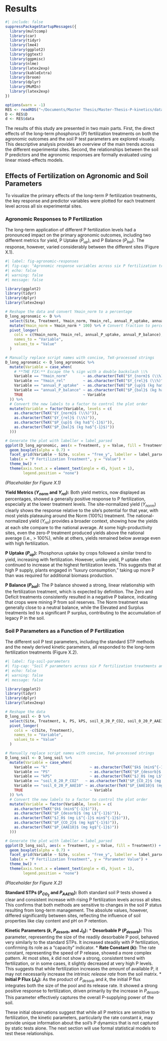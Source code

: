 # Results

```r
#| include: false
suppressPackageStartupMessages({
  library(multcomp)
  library(car)
  library(tidyr)
  library(lme4)
  library(ggplot2)
  library(ggtext)
  library(ggpmisc)
  library(nlme)
  library(latex2exp)
  library(kableExtra)
  library(broom)
  library(dplyr)
  library(MuMIn)
  library(latex2exp)
})

options(warn = -1)
RES <- readRDS("~/Documents/Master Thesis/Master-Thesis-P-kinetics/data/RES.rds")
D <- RES$D
d <- RES$data
```

The results of this study are presented in two main parts. First, the direct effects of the long-term phosphorus (P) fertilization treatments on both the agronomic outcomes and the soil P test parameters are explored visually. This descriptive analysis provides an overview of the main trends across the different experimental sites. Second, the relationships between the soil P predictors and the agronomic responses are formally evaluated using linear mixed-effects models.

## Effects of Fertilization on Agronomic and Soil Parameters

To visualize the primary effects of the long-term P fertilization treatments, the key response and predictor variables were plotted for each treatment level across all six experimental sites.

### Agronomic Responses to P Fertilization

The long-term application of different P fertilization levels had a pronounced impact on the primary agronomic outcomes, including two different metrics for yield, P Uptake ($P_{up}$), and P Balance ($P_{bal}$). The response, however, varied considerably between the different sites (Figure X.1).

```r
#| label: fig-agronomic-responses
#| fig-cap: "Agronomic response variables across six P fertilization treatments and six experimental sites. Points represent the median of replicates for each crop and year from 2017-2022."
#| echo: false
#| warning: false
#| message: false

library(ggplot2)
library(tidyr)
library(dplyr)
library(latex2exp)

# Reshape the data and convert Ymain_norm to a percentage
D_long_agronomic <- D %>%
  select(Site, Treatment, Ymain_norm, Ymain_rel, annual_P_uptake, annual_P_balance) %>%
  mutate(Ymain_norm = Ymain_norm * 100) %>% # Convert fraction to percentage
  pivot_longer(
    cols = c(Ymain_norm, Ymain_rel, annual_P_uptake, annual_P_balance),
    names_to = "Variable",
    values_to = "Value"
  )

# Manually replace script names with concise, TeX-processed strings
D_long_agronomic <- D_long_agronomic %>%
  mutate(Variable = case_when(
    # **THE FIX:** Escape the % sign with a double backslash \\%
    Variable == "Ymain_norm"       ~ as.character(TeX("$Y_{norm}$ (\\%)")),
    Variable == "Ymain_rel"        ~ as.character(TeX("$Y_{rel}$ (\\%)")),
    Variable == "annual_P_uptake"  ~ as.character(TeX("$P_{up}$ (kg ha$^{-1}$)")),
    Variable == "annual_P_balance" ~ as.character(TeX("$P_{bal}$ (kg ha$^{-1}$)")),
    TRUE                           ~ Variable
  )) %>%
  # Convert the new labels to a factor to control the plot order
  mutate(Variable = factor(Variable, levels = c(
    as.character(TeX("$Y_{norm}$ (\\%)")),
    as.character(TeX("$Y_{rel}$ (\\%)")),
    as.character(TeX("$P_{up}$ (kg ha$^{-1}$)")),
    as.character(TeX("$P_{bal}$ (kg ha$^{-1}$)"))
  )))

# Generate the plot with labeller = label_parsed
ggplot(D_long_agronomic, aes(x = Treatment, y = Value, fill = Treatment)) +
  geom_boxplot(alpha = 0.7) +
  facet_grid(Variable ~ Site, scales = "free_y", labeller = label_parsed) +
  labs(x = "P Fertilization Treatment", y = "Value") +
  theme_bw() +
  theme(axis.text.x = element_text(angle = 45, hjust = 1),
        legend.position = "none")
```

*(Placeholder for Figure X.1)*

**Yield Metrics ($Y_{norm}$ and $Y_{rel}$):** Both yield metrics, now displayed as percentages, showed a generally positive response to P fertilization, especially at the lower treatment levels. The site-normalized yield ($Y_{norm}$) clearly shows the response relative to the site's potential for that year, with most yields plateauing around the Norm (100%) treatment. The national-normalized yield ($Y_{rel}$) provides a broader context, showing how the yields at each site compare to the national average. At some high-productivity sites, even the zero-P treatment produced yields above the national average (i.e., > 100%), while at others, yields remained below average even with high fertilization.

**P Uptake ($P_{up}$):** Phosphorus uptake by crops followed a similar trend to yield, increasing with fertilization. However, unlike yield, P uptake often continued to increase at the highest fertilization levels. This suggests that at high P supply, plants engaged in "luxury consumption," taking up more P than was required for additional biomass production.

**P Balance ($P_{bal}$):** The P balance showed a strong, linear relationship with the fertilization treatment, which is expected by definition. The Zero and Deficit treatments consistently resulted in a negative P balance, indicating that crops were mining P from soil reserves. The Norm treatment was generally close to a neutral balance, while the Elevated and Surplus treatments led to a significant P surplus, contributing to the accumulation of legacy P in the soil.

### Soil P Parameters as a Function of P Fertilization

The different soil P test parameters, including the standard STP methods and the newly derived kinetic parameters, all responded to the long-term fertilization treatments (Figure X.2).

```r
#| label: fig-soil-parameters
#| fig-cap: "Soil P parameters across six P fertilization treatments and six experimental sites. Points represent the mean of replicates."
#| echo: false
#| warning: false
#| message: false

library(ggplot2)
library(tidyr)
library(dplyr)
library(latex2exp)

# Reshape the data
D_long_soil <- D %>%
  select(Site, Treatment, k, PS, kPS, soil_0_20_P_CO2, soil_0_20_P_AAE10) %>%
  pivot_longer(
    cols = -c(Site, Treatment),
    names_to = "Variable",
    values_to = "Value"
  )

# Manually replace script names with concise, TeX-processed strings
D_long_soil <- D_long_soil %>%
  mutate(Variable = case_when(
    Variable == "k"                   ~ as.character(TeX("$k$ (min$^{-1}$)")),
    Variable == "PS"                  ~ as.character(TeX("$P_{desorb}$ (mg L$^{-1}$)")),
    Variable == "kPS"                 ~ as.character(TeX("$J_0$ (mg L$^{-1}$ min$^{-1}$)")),
    Variable == "soil_0_20_P_CO2"   ~ as.character(TeX("$P_{CO_2}$ (mg kg$^{-1}$)")),
    Variable == "soil_0_20_P_AAE10" ~ as.character(TeX("$P_{AAE10}$ (mg kg$^{-1}$)")),
    TRUE                              ~ Variable
  )) %>%
  # Convert the new labels to a factor to control the plot order
  mutate(Variable = factor(Variable, levels = c(
    as.character(TeX("$k$ (min$^{-1}$)")),
    as.character(TeX("$P_{desorb}$ (mg L$^{-1}$)")),
    as.character(TeX("$J_0$ (mg L$^{-1}$ min$^{-1}$)")),
    as.character(TeX("$P_{CO_2}$ (mg kg$^{-1}$)")),
    as.character(TeX("$P_{AAE10}$ (mg kg$^{-1}$)"))
  )))

# Generate the plot with labeller = label_parsed
ggplot(D_long_soil, aes(x = Treatment, y = Value, fill = Treatment)) +
  geom_boxplot(alpha = 0.7) +
  facet_grid(Variable ~ Site, scales = "free_y", labeller = label_parsed) +
  labs(x = "P Fertilization Treatment", y = "Parameter Value") +
  theme_bw() +
  theme(axis.text.x = element_text(angle = 45, hjust = 1),
        legend.position = "none")
```

*(Placeholder for Figure X.2)*

**Standard STPs ($P_{CO_2}$ and $P_{AAE10}$):** Both standard soil P tests showed a clear and consistent increase with rising P fertilization levels across all sites. This confirms that both methods are sensitive to changes in the soil P status resulting from long-term management. The absolute values, however, differed significantly between sites, reflecting the influence of soil properties like clay content and pH on P retention.

**Kinetic Parameters ($k$, $P_{desorb}$, and $J_0$):**
* **Desorbable P ($P_{desorb}$):** This parameter, representing the size of the readily desorbable P pool, behaved very similarly to the standard STPs. It increased steadily with P fertilization, confirming its role as a "capacity" indicator.
* **Rate Constant ($k$):** The rate constant, representing the speed of P release, showed a more complex pattern. At most sites, $k$ did not show a strong, consistent trend with fertilization, or in some cases, it slightly decreased at very high P levels. This suggests that while fertilization increases the *amount* of available P, it may not necessarily increase the intrinsic *release rate* from the soil matrix.
* **Initial P Flux ($J_0$):** As the product of $P_{desorb}$ and $k$, the initial P flux integrates both the size of the pool and its release rate. It showed a strong positive response to fertilization, driven primarily by the increase in $P_{desorb}$. This parameter effectively captures the overall P-supplying power of the soil.

These initial observations suggest that while all P metrics are sensitive to fertilization, the kinetic parameters, particularly the rate constant $k$, may provide unique information about the soil's P dynamics that is not captured by static tests alone. The next section will use formal statistical models to test these relationships.